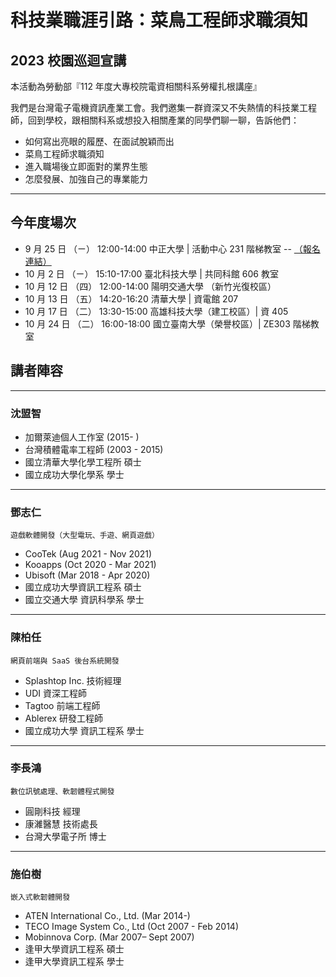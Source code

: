 # 科技業職涯引路：菜鳥工程師求職須知

## 2023 校園巡迴宣講

本活動為勞動部『112 年度大專校院電資相關科系勞權扎根講座』

我們是台灣電子電機資訊產業工會。我們邀集一群資深又不失熱情的科技業工程師，回到學校，跟相關科系或想投入相關產業的同學們聊一聊，告訴他們：

- 如何寫出亮眼的履歷、在面試脫穎而出
- 菜鳥工程師求職須知
- 進入職場後立即面對的業界生態
- 怎麼發展、加強自己的專業能力

---

## 今年度場次

- 9 月 25 日 （ㄧ） 12:00-14:00 中正大學 | 活動中心 231 階梯教室
  -- [（報名連結）](https://docs.google.com/forms/d/e/1FAIpQLScWj0omDg9nH-LCwkg4K0Si3CesBNYhkAjLShjn9tbLFF2x-g/viewform)
- 10 月 2 日 （ㄧ） 15:10-17:00 臺北科技大學 | 共同科館 606 教室
- 10 月 12 日 （四） 12:00-14:00 陽明交通大學 （新竹光復校區）
- 10 月 13 日 （五） 14:20-16:20 清華大學 | 資電館 207
- 10 月 17 日 （二） 13:30-15:00 高雄科技大學（建工校區）| 資 405
- 10 月 24 日 （二） 16:00-18:00 國立臺南大學（榮譽校區）| ZE303 階梯教室

## 講者陣容

---

### 沈盟智

- 加爾萊迪個人工作室 (2015- )
- 台灣積體電率工程師 (2003 - 2015)
- 國立清華大學化學工程所 碩士
- 國立成功大學化學系 學士

---

### 鄧志仁

`遊戲軟體開發（大型電玩、手遊、網頁遊戲）`

- CooTek (Aug 2021 - Nov 2021)
- Kooapps (Oct 2020 - Mar 2021)
- Ubisoft (Mar 2018 - Apr 2020)
- 國立成功大學資訊工程系 碩士
- 國立交通大學 資訊科學系 學士

---

### 陳柏任

`網頁前端與 SaaS 後台系統開發`

- Splashtop Inc. 技術經理
- UDI 資深工程師
- Tagtoo 前端工程師
- Ablerex 研發工程師
- 國立成功大學 資訊工程系 學士

---

### 李長鴻

`數位訊號處理、軟韌體程式開發`

- 圓剛科技 經理
- 康濰醫慧 技術處長
- 台灣大學電子所 博士

---

### 施伯樹

`嵌入式軟韌體開發`

- ATEN International Co., Ltd. (Mar 2014-)
- TECO Image System Co., Ltd (Oct 2007 - Feb 2014)
- Mobinnova Corp. (Mar 2007– Sept 2007)
- 逢甲大學資訊工程系 碩士
- 逢甲大學資訊工程系 學士
